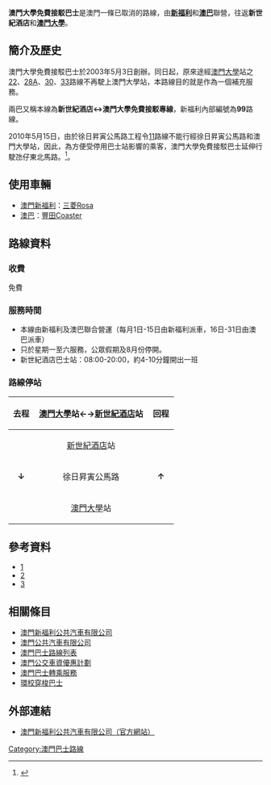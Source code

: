 {{公共汽車路線資訊
|路線名稱       =澳門大學免費接駁巴士
|外文名稱       = 
|代表圖像       = 
|經營者         = 澳門新福利公共汽車有限公司
|經營者二       = 澳門公共汽車有限公司
|所屬車廠       = [[新福利|新福利]]：[[澳門科技大學|科大]]車廠<br/>[[澳巴|澳巴]]：　北安車廠
|路線用車       = [[新福利|新福利]]：[[澳門ROSA小巴|三菱Rosa]]<br/>[[澳巴|澳巴]]：　[[豐田Coaster|豐田Coaster]]
|起點站         = [[新世紀酒店|新世紀酒店]]
|終點站         = [[澳門大學|澳門大學]]
|全程行駛里程   = 
|起點站服務時間 = 08:00－19:55
|終點站服務時間 = 08:05－20:00
|班次頻率       = 平日及例假日15分鐘
|全程收費       = 免費
|}}

'''澳門大學免費接駁巴士'''是澳門一條已取消的路線，由'''[[澳門新福利公共汽車有限公司|新福利]]'''和'''[[澳門公共汽車有限公司|澳巴]]'''聯營，往返'''新世紀酒店'''和'''[[澳門大學|澳門大學]]'''。

==簡介及歷史==
澳門大學免費接駁巴士於2003年5月3日創辦。同日起，原來途經[[澳門大學|澳門大學]]站之[[澳門巴士22路線|22]]、[[澳門巴士28A路線|28A]]、[[澳門巴士30路線|30]]、[[澳門巴士33路線|33]]路線不再駛上澳門大學站，本路線目的就是作為一個補充服務。

兩巴又稱本線為'''新世紀酒店↔澳門大學免費接駁專線'''，新福利內部編號為'''99'''路線。

2010年5月15日，由於徐日昇寅公馬路工程令[[澳門巴士11路線|11]]路線不能行經徐日昇寅公馬路和澳門大學站，因此，為方便受停用巴士站影響的乘客，澳門大學免費接駁巴士延伸行駛氹仔東北馬路。<ref>{{cite web|language=zh-tw|url=http://www.dsat.gov.mo/tc/news_detail.aspx?a_id=883|title=徐日昇寅公馬路安裝行人天橋　11號巴士路線周六起改道|publisher=交通事務局|date=2010-05-14|accessdate=2010-05-14|archive-date=2016-03-09|archive-url=https://web.archive.org/web/20160309193409/http://www.dsat.gov.mo/tc/news_detail.aspx?a_id=883|dead-url=no}}</ref>。

==使用車輛==
*[[澳門新福利公共汽車有限公司|澳門新福利]]：[[新福利ROSA小巴|三菱Rosa]]
*[[澳門公共汽車有限公司|澳巴]]：[[豐田|豐田Coaster]]

==路線資料==
===收費===
免費

===服務時間===
*本線由新福利及澳巴聯合營運（每月1日-15日由新福利派車，16日-31日由澳巴派車）
*只於星期一至六服務，公眾假期及8月份停開。
*新世紀酒店巴士站：08:00-20:00，約4-10分鐘開出一班

===路線停站===
{| border="1" cellpadding="4" cellspacing="0" style="margin: 1em 1em 1em 0; background: #F9F9F9; border: 1px #AAA solid; border-collapse: collapse; font-size: 100%;"
! align=center width=10% bgcolor="silver"| 去程
! align=center width=45% bgcolor="silver"| [[澳門大學|澳門大學]]站←→[[新世紀酒店|新世紀酒店]]站
! align=center width=10% bgcolor="silver"| 回程
|-
|colspan=3 align="center"|[[新世紀酒店|新世紀酒店]]站
|-
|align="center"|'''↓'''||align="center"|徐日昇寅公馬路||align="center"|'''↑'''
|-
|colspan=3 align="center"|[[澳門大學|澳門大學]]站
|}

==參考資料==
<div class="references-small">
<references/>
</div>
*[http://www.transmac.com.mo] {{Wayback|url=http://www.transmac.com.mo/ |date=20100310023129 }}
*[http://www.tcm.com.mo] {{Wayback|url=http://www.tcm.com.mo/ |date=20090227080458 }}
*[http://www.i-busnet.com/macau] {{Wayback|url=http://www.i-busnet.com/macau |date=20200928161656 }}

==相關條目==
*[[澳門新福利公共汽車有限公司|澳門新福利公共汽車有限公司]]
*[[澳門公共汽車有限公司|澳門公共汽車有限公司]]
*[[澳門巴士路線列表|澳門巴士路線列表]]
*[[澳門公交車資優惠計劃|澳門公交車資優惠計劃]]
*[[澳門巴士轉乘服務|澳門巴士轉乘服務]]
*[[澳門大學新校區_#環校穿梭巴士|環校穿梭巴士]]

== 外部連結 ==
*[http://www.transmac.com.mo/ 澳門新福利公共汽車有限公司（官方網站）] {{Wayback|url=http://www.transmac.com.mo/ |date=20100310023129 }}
{{澳門公共巴士路線列表}}
[[Category:澳門巴士路線|Category:澳門巴士路線]]